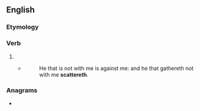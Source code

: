 ==English==

===Etymology===
{{suffix|en|scatter|eth}}

===Verb===
{{head|en|verb form}}

# {{en-archaic third-person singular of|scatter}}
#* {{RQ:Authorized Version|Luke|11|23}}
#*: He that is not with me is against me: and he that gathereth not with me '''scattereth'''.

===Anagrams===
* {{anagrams|en|chatterest}}